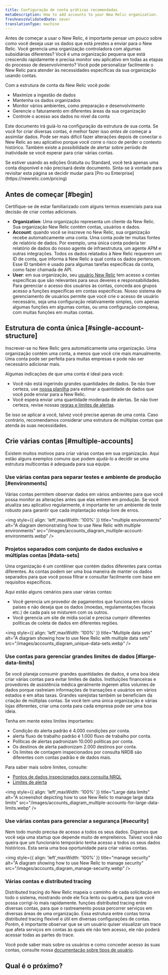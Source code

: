 ```yaml
---
title: Configuração de conta práticas recomendadas
metaDescription: How to add accounts to your New Relic organization.
freshnessValidatedDate: never
translationType: machine
---
```


Antes de começar a usar o New Relic, é importante pensar um pouco sobre como você deseja usar os dados que está prestes a enviar para o New Relic. Você gerencia uma organização controladora com algumas subsidiárias diferentes? Você é uma organização pequena que está crescendo rapidamente e precisa monitor seu aplicativo em todas as etapas do processo de desenvolvimento? Você pode personalizar facilmente o New Relic para atender às necessidades específicas da sua organização usando contas.

Com a estrutura de conta da New Relic você pode:

* Maximize a ingestão de dados
* Mantenha os dados organizados
* Monitor vários ambientes, como preparação e desenvolvimento
* Gerencie o faturamento em diferentes áreas da sua organização
* Controle o acesso aos dados no nível da conta

Este documento irá guiá-lo na configuração da estrutura de sua conta. Se você for criar diversas contas, é melhor fazer isso _antes de_ começar a assimilar dados. Pode ser mais difícil fazer alterações depois de conectar o New Relic ao seu aplicativo porque você corre o risco de perder o contexto histórico. Também existe a possibilidade de alertar sobre período de inatividade se você esperar para criar várias contas.

<Callout variant="tip">
  Se estiver usando as edições Gratuita ou Standard, você terá apenas uma conta disponível e não precisará deste documento. Sinta-se à vontade para revisitar esta página se decidir mudar para [Pro ou Enterprise](https://newrelic.com/pricing)
</Callout>

## Antes de começar [#begin]

Certifique-se de estar familiarizado com alguns termos essenciais para sua decisão de criar contas adicionais.

* <DNT>**Organization**</DNT>: Uma organização representa um cliente da New Relic. Sua organização New Relic contém contas, usuários e dados.
* <DNT>**Account**</DNT>: quando você se inscreve no New Relic, sua organização recebe automaticamente uma conta. Uma conta pode ter muitas fontes de relatório de dados. Por exemplo, uma única conta poderia ter relatório de dados do nosso agente de infraestrutura, um agente APM e outras integrações. Todos os dados relatados à New Relic requerem um ID de conta, que informa à New Relic a qual conta os dados pertencem. Esse ID também é usado para algumas tarefas específicas da conta, como fazer chamada de API.
* <DNT>**User**</DNT>: em sua organização, seu [usuário New Relic](/docs/accounts/accounts-billing/new-relic-one-user-management/introduction-managing-users/) tem acesso a contas específicas que são relevantes para seus deveres e responsabilidades. Para gerenciar o acesso dos usuários às contas, conceda aos grupos acesso a funções específicas em contas específicas. Nosso sistema de gerenciamento de usuários permite que você crie o acesso de usuário necessário, seja uma configuração relativamente simples, com apenas algumas funções em algumas contas, ou uma configuração complexa, com muitas funções em muitas contas.

## Estrutura de conta única [#single-account-structure]

Inscrever-se no New Relic gera automaticamente uma organização. Uma organização contém uma conta, a menos que você crie mais manualmente. Uma conta pode ser perfeita para muitas empresas e pode não ser necessário adicionar mais.

Algumas indicações de que uma conta é ideal para você:

* Você não está ingerindo grandes quantidades de dados. Se não tiver certeza, use [nossa planilha](https://newrelic.com/blog/nerdlog/estimate-data-cost) para estimar a quantidade de dados que você pode enviar para a New Relic.
* Você espera enviar uma quantidade moderada de alertas. Se não tiver certeza, revise nossas [regras e limites de alertas](/docs/alerts-applied-intelligence/new-relic-alerts/learn-alerts/rules-limits-alerts).

Se isso se aplicar a você, talvez você precise apenas de uma conta. Caso contrário, recomendamos considerar uma estrutura de múltiplas contas que atenda às suas necessidades.

## Crie várias contas [#multiple-accounts]

Existem muitos motivos para criar várias contas em sua organização. Aqui estão alguns exemplos comuns que podem ajudá-lo a decidir se uma estrutura multicontas é adequada para sua equipe.

### Use várias contas para separar testes e ambiente de produção [#environments]

Várias contas permitem observar dados em vários ambientes para que você possa monitor as alterações antes que elas entrem em produção. Se você atualiza seu aplicativo regularmente, é importante ter um ambiente de teste robusto para garantir que cada implantação esteja livre de erros.

<img
  style={{ align: 'left',maxWidth: '100%' }}
  title="multiple environments"
  alt="A diagram demonstrating how to use New Relic with multiple environments"
  src="/images/accounts_diagram_multiple-account-environments.webp"
/>

### Projetos separados com conjunto de dados exclusivo e múltiplas contas [#data-sets]

Uma organização é um contêiner que contém dados diferentes para contas diferentes. As contas podem ser uma boa maneira de manter os dados separados para que você possa filtrar e consultar facilmente com base em requisitos específicos.

Aqui estão alguns cenários para usar várias contas:

* Você gerencia um provedor de pagamentos que funciona em vários países e não deseja que os dados (moedas, regulamentações fiscais etc.) de cada país se misturem com os outros.
* Você gerencia um site de mídia social e precisa cumprir diferentes políticas de coleta de dados em diferentes regiões.

<img
  style={{ align: 'left',maxWidth: '100%' }}
  title="Multiple data sets"
  alt="A diagram showing how to use New Relic with multiple data sets"
  src="/images/accounts_diagram_unique-data-sets.webp"
/>

### Use contas para gerenciar grandes limites de dados [#large-data-limits]

Se você planeja consumir grandes quantidades de dados, é uma boa ideia criar várias contas para evitar limites de dados. Instituições financeiras e provedores de assistência médica geralmente ingerem altos volumes de dados porque rastreiam informações de transações e usuários em vários estados e em altas taxas. Grandes varejistas também se beneficiam da criação de múltiplas contas. Se você tem uma única organização e várias lojas diferentes, criar uma conta para cada empresa pode ser uma boa ideia.

Tenha em mente estes limites importantes:

* Condição do alerta padrão é 4.000 condições por conta.
* alerta fluxo de trabalho padrão é 1.000 fluxo de trabalho por conta.
* Políticas de alertas padronizam 10.000 políticas por conta.
* Os destinos de alerta padronizam 2.000 destinos por conta.
* Os limites de contagem inspecionados por consulta NRDB são diferentes com contas padrão e de dados mais.

Para saber mais sobre limites, consulte:

* [Pontos de dados inspecionados para consulta NRQL](/docs/query-your-data/nrql-new-relic-query-language/get-started/rate-limits-nrql-queries/#inspected-count-limits)
* [Limites de alerta](/docs/alerts-applied-intelligence/new-relic-alerts/learn-alerts/rules-limits-alerts/)

<img
  style={{ align: 'left',maxWidth: '100%' }}
  title="Large data limits"
  alt="A screenshot depicting how to use New Relic to manage large data limits"
  src="/images/accounts_diagram_multiple-accounts-for-large-data-limits.webp"
/>

### Use várias contas para gerenciar a segurança [#security]

Nem todo mundo precisa de acesso a todos os seus dados. Digamos que você seja uma startup que depende muito de empreiteiros. Talvez você não queira que um funcionário temporário tenha acesso a todos os seus dados históricos. Esta seria uma boa oportunidade para criar várias contas.

<img
  style={{ align: 'left',maxWidth: '100%' }}
  title="manage security"
  alt="A diagram showing how to use New Relic to manage security"
  src="/images/accounts_diagram_manage-security.webp"
/>

### Várias contas e distributed tracing

Distributed tracing do New Relic mapeia o caminho de cada solicitação em todo o sistema, mostrando onde ele fica lento ou quebra, para que você possa corrigi-lo mais rapidamente. funções distributed tracing entre diversas contas, para que o rastreamento possa percorrer serviços em diversas áreas de uma organização. Essa estrutura entre contas torna distributed tracing flexível e útil em diversas configurações de contas. Porém, é importante observar que se um usuário quiser visualizar um trace que afeta serviços em contas às quais ele não tem acesso, ele não poderá acessar todas as partes do trace.

Você pode saber mais sobre os usuários e como conceder acesso às suas contas, consulte nossa [documentação sobre tipos de usuário](/docs/accounts/accounts-billing/new-relic-one-user-management/user-type/).

## Qual é o próximo?

<DocTiles>
  <DocTile
    path="https://docs.newrelic.com/docs/accounts/accounts-billing/account-structure/add-accounts/"
    title="Add an account"
  />

  <DocTile
    path="https://newrelic.com/pricing"
    title="Learn more about pricing"
  />

  <DocTile
    path="https://docs.newrelic.com/docs/accounts/accounts-billing/new-relic-one-user-management/introduction-managing-users/"
    title="Learn about how to manage users"
  />
</DocTiles>
